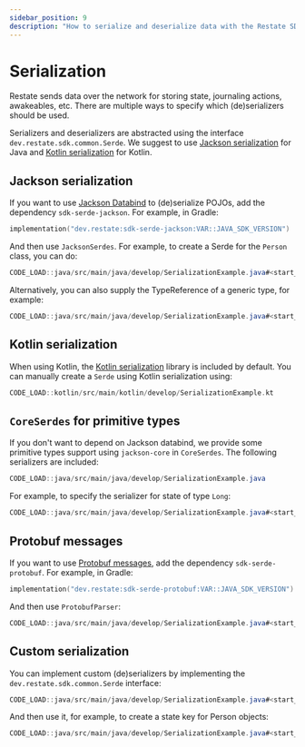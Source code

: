 ```yaml
---
sidebar_position: 9
description: "How to serialize and deserialize data with the Restate SDK."
---
```


# Serialization

Restate sends data over the network for storing state, journaling actions, awakeables, etc.
There are multiple ways to specify which (de)serializers should be used.

Serializers and deserializers are abstracted using the interface `dev.restate.sdk.common.Serde`.
We suggest to use [Jackson serialization](#jackson-serialization) for Java and [Kotlin serialization](#kotlin-serialization) for Kotlin.

## Jackson serialization

If you want to use [Jackson Databind](https://github.com/FasterXML/jackson) to (de)serialize POJOs, add the dependency `sdk-serde-jackson`.
For example, in Gradle:

```kotlin
implementation("dev.restate:sdk-serde-jackson:VAR::JAVA_SDK_VERSION")
```

And then use `JacksonSerdes`. For example, to create a Serde for the `Person` class, you can do:

```java
CODE_LOAD::java/src/main/java/develop/SerializationExample.java#<start_pojoserdes>-<end_pojoserdes>
```

Alternatively, you can also supply the TypeReference of a generic type, for example:

```java
CODE_LOAD::java/src/main/java/develop/SerializationExample.java#<start_typerefserdes>-<end_typerefserdes>
```

## Kotlin serialization

When using Kotlin, the [Kotlin serialization](https://kotlinlang.org/docs/serialization.html) library is included by default. You can manually create a `Serde` using Kotlin serialization using:

```kotlin
CODE_LOAD::kotlin/src/main/kotlin/develop/SerializationExample.kt
```

## `CoreSerdes` for primitive types

If you don't want to depend on Jackson databind, we provide some primitive types support using `jackson-core` in `CoreSerdes`.
The following serializers are included:

```java
CODE_LOAD::java/src/main/java/develop/SerializationExample.java
```

For example, to specify the serializer for state of type `Long`:

```java
CODE_LOAD::java/src/main/java/develop/SerializationExample.java#<start_statekey>-<end_statekey>
```

## Protobuf messages

If you want to use [Protobuf messages](https://github.com/FasterXML/jackson), add the dependency `sdk-serde-protobuf`.
For example, in Gradle:

```kotlin
implementation("dev.restate:sdk-serde-protobuf:VAR::JAVA_SDK_VERSION")
```

And then use `ProtobufParser`:

```java
CODE_LOAD::java/src/main/java/develop/SerializationExample.java#<start_protoserdes>-<end_protoserdes>
```

## Custom serialization

You can implement custom (de)serializers by implementing the `dev.restate.sdk.common.Serde` interface:

```java
CODE_LOAD::java/src/main/java/develop/SerializationExample.java#<start_customserdes>-<end_customserdes>
```

And then use it, for example, to create a state key for Person objects:

```java
CODE_LOAD::java/src/main/java/develop/SerializationExample.java#<start_person_state_key>-<end_person_state_key>
```



